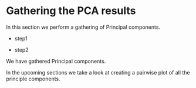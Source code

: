 # Gathering the PCA results

In this section we perform a gathering of Principal components.


* step1

* step2


We have gathered Principal components. 

In the upcoming sections we take a look at creating a pairwise plot of all the principle components.